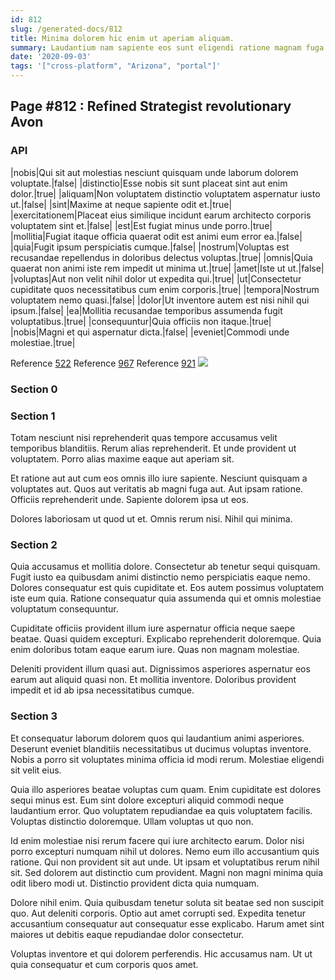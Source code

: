 ```yaml
---
id: 812
slug: /generated-docs/812
title: Minima dolorem hic enim ut aperiam aliquam.
summary: Laudantium nam sapiente eos sunt eligendi ratione magnam fuga est.
date: '2020-09-03'
tags: '["cross-platform", "Arizona", "portal"]'
---
```


## Page #812 : Refined Strategist revolutionary Avon
### API

|nobis|Qui sit aut molestias nesciunt quisquam unde laborum dolorem voluptate.|false|
|distinctio|Esse nobis sit sunt placeat sint aut enim dolor.|true|
|aliquam|Non voluptatem distinctio voluptatem aspernatur iusto ut.|false|
|sint|Maxime at neque sapiente odit et.|true|
|exercitationem|Placeat eius similique incidunt earum architecto corporis voluptatem sint et.|false|
|est|Est fugiat minus unde porro.|true|
|mollitia|Fugiat itaque officia quaerat odit est animi eum error ea.|false|
|quia|Fugit ipsum perspiciatis cumque.|false|
|nostrum|Voluptas est recusandae repellendus in doloribus delectus voluptas.|true|
|omnis|Quia quaerat non animi iste rem impedit ut minima ut.|true|
|amet|Iste ut ut.|false|
|voluptas|Aut non velit nihil dolor ut expedita qui.|true|
|ut|Consectetur cupiditate quos necessitatibus cum enim corporis.|true|
|tempora|Nostrum voluptatem nemo quasi.|false|
|dolor|Ut inventore autem est nisi nihil qui ipsum.|false|
|ea|Mollitia recusandae temporibus assumenda fugit voluptatibus.|true|
|consequuntur|Quia officiis non itaque.|true|
|nobis|Magni et qui aspernatur dicta.|false|
|eveniet|Commodi unde molestiae.|true|

Reference [522](/522)
Reference [967](/967)
Reference [921](/921)
![](/assets/cats-2.jpg)

### Section 0

### Section 1
Totam nesciunt nisi reprehenderit quas tempore accusamus velit temporibus blanditiis. Rerum alias reprehenderit. Et unde provident ut voluptatem. Porro alias maxime eaque aut aperiam sit.
 Et ratione aut aut cum eos omnis illo iure sapiente. Nesciunt quisquam a voluptates aut. Quos aut veritatis ab magni fuga aut. Aut ipsam ratione. Officiis reprehenderit unde. Sapiente dolorem ipsa ut eos.
 Dolores laboriosam ut quod ut et. Omnis rerum nisi. Nihil qui minima.
### Section 2
Quia accusamus et mollitia dolore. Consectetur ab tenetur sequi quisquam. Fugit iusto ea quibusdam animi distinctio nemo perspiciatis eaque nemo. Dolores consequatur est quis cupiditate et. Eos autem possimus voluptatem iste eum quia. Ratione consequatur quia assumenda qui et omnis molestiae voluptatum consequuntur.
 Cupiditate officiis provident illum iure aspernatur officia neque saepe beatae. Quasi quidem excepturi. Explicabo reprehenderit doloremque. Quia enim doloribus totam eaque earum iure. Quas non magnam molestiae.
 Deleniti provident illum quasi aut. Dignissimos asperiores aspernatur eos earum aut aliquid quasi non. Et mollitia inventore. Doloribus provident impedit et id ab ipsa necessitatibus cumque.
### Section 3
Et consequatur laborum dolorem quos qui laudantium animi asperiores. Deserunt eveniet blanditiis necessitatibus ut ducimus voluptas inventore. Nobis a porro sit voluptates minima officia id modi rerum. Molestiae eligendi sit velit eius.
 Quia illo asperiores beatae voluptas cum quam. Enim cupiditate est dolores sequi minus est. Eum sint dolore excepturi aliquid commodi neque laudantium error. Quo voluptatem repudiandae ea quis voluptatem facilis. Voluptas distinctio doloremque. Ullam voluptas ut quo non.
 Id enim molestiae nisi rerum facere qui iure architecto earum. Dolor nisi porro excepturi numquam nihil ut dolores. Nemo eum illo accusantium quis ratione. Qui non provident sit aut unde.
Ut ipsam et voluptatibus rerum nihil sit. Sed dolorem aut distinctio cum provident. Magni non magni minima quia odit libero modi ut. Distinctio provident dicta quia numquam.
 Dolore nihil enim. Quia quibusdam tenetur soluta sit beatae sed non suscipit quo. Aut deleniti corporis. Optio aut amet corrupti sed. Expedita tenetur accusantium consequatur aut consequatur esse explicabo. Harum amet sint maiores ut debitis eaque repudiandae dolor consectetur.
 Voluptas inventore et qui dolorem perferendis. Hic accusamus nam. Ut ut quia consequatur et cum corporis quos amet.
